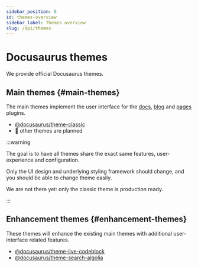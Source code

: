 ```yaml
---
sidebar_position: 0
id: themes-overview
sidebar_label: Themes overview
slug: /api/themes
---
```


# Docusaurus themes

We provide official Docusaurus themes.

## Main themes {#main-themes}

The main themes implement the user interface for the [docs](../plugins/plugin-content-docs.mdx), [blog](../plugins/plugin-content-blog.mdx) and [pages](../plugins/plugin-content-pages.mdx) plugins.

- [@docusaurus/theme-classic](./theme-classic.mdx)
- 🚧 other themes are planned

:::warning

The goal is to have all themes share the exact same features, user-experience and configuration.

Only the UI design and underlying styling framework should change, and you should be able to change theme easily.

We are not there yet: only the classic theme is production ready.

:::

## Enhancement themes {#enhancement-themes}

These themes will enhance the existing main themes with additional user-interface related features.

- [@docusaurus/theme-live-codeblock](./theme-live-codeblock.mdx)
- [@docusaurus/theme-search-algolia](./theme-search-algolia.mdx)